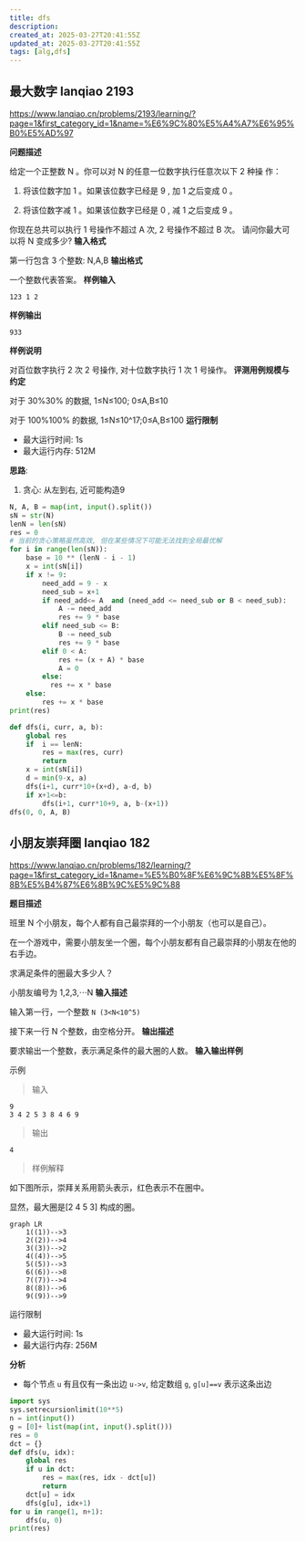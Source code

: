 ```yaml
---
title: dfs
description: 
created_at: 2025-03-27T20:41:55Z
updated_at: 2025-03-27T20:41:55Z
tags: [alg,dfs]
---
```


## 最大数字 lanqiao 2193
https://www.lanqiao.cn/problems/2193/learning/?page=1&first_category_id=1&name=%E6%9C%80%E5%A4%A7%E6%95%B0%E5%AD%97

**问题描述**

给定一个正整数 N 。你可以对 N 的任意一位数字执行任意次以下 2 种操 作：

1. 将该位数字加 1 。如果该位数字已经是 9 , 加 1 之后变成 0 。

2. 将该位数字减 1 。如果该位数字已经是 0 , 减 1 之后变成 9 。

你现在总共可以执行 1 号操作不超过 A 次, 2 号操作不超过 B 次。 请问你最大可以将 N 变成多少?
**输入格式**

第一行包含 3 个整数: N,A,B
**输出格式**

一个整数代表答案。
**样例输入**
```
123 1 2
```
**样例输出**
```
933
```
**样例说明**

对百位数字执行 2 次 2 号操作, 对十位数字执行 1 次 1 号操作。
**评测用例规模与约定**

对于 30%30% 的数据, 1≤N≤100; 0≤A,B≤10

对于 100%100% 的数据, 1≤N≤10^17;0≤A,B≤100
**运行限制**

- 最大运行时间: 1s
- 最大运行内存: 512M

**思路**: 
1. 贪心: 从左到右, 近可能构造9

```py
N, A, B = map(int, input().split())
sN = str(N)
lenN = len(sN)
res = 0
# 当前的贪心策略虽然高效, 但在某些情况下可能无法找到全局最优解
for i in range(len(sN)):
    base = 10 ** (lenN - i - 1)
    x = int(sN[i])
    if x != 9:
        need_add = 9 - x
        need_sub = x+1
        if need_add<= A  and (need_add <= need_sub or B < need_sub):
            A -= need_add
            res += 9 * base
        elif need_sub <= B:
            B -= need_sub
            res += 9 * base
        elif 0 < A:
            res += (x + A) * base
            A = 0
        else:
          res += x * base
    else:
        res += x * base
print(res)
```

```py
def dfs(i, curr, a, b):
    global res
    if  i == lenN:
        res = max(res, curr)
        return
    x = int(sN[i])
    d = min(9-x, a)
    dfs(i+1, curr*10+(x+d), a-d, b)
    if x+1<=b:
        dfs(i+1, curr*10+9, a, b-(x+1))
dfs(0, 0, A, B)
```

## 小朋友崇拜圈 lanqiao 182

https://www.lanqiao.cn/problems/182/learning/?page=1&first_category_id=1&name=%E5%B0%8F%E6%9C%8B%E5%8F%8B%E5%B4%87%E6%8B%9C%E5%9C%88

**题目描述**

班里 N 个小朋友，每个人都有自己最崇拜的一个小朋友（也可以是自己）。

在一个游戏中，需要小朋友坐一个圈，每个小朋友都有自己最崇拜的小朋友在他的右手边。

求满足条件的圈最大多少人？

小朋友编号为 1,2,3,⋯N
**输入描述**

输入第一行，一个整数 `N (3<N<10^5)`

接下来一行 N 个整数，由空格分开。
**输出描述**

要求输出一个整数，表示满足条件的最大圈的人数。
**输入输出样例**

示例

>输入
```
9
3 4 2 5 3 8 4 6 9
```

>输出

```
4
```

>样例解释

如下图所示，崇拜关系用箭头表示，红色表示不在圈中。

显然，最大圈是[2 4 5 3] 构成的圈。
```mermaid
graph LR
    1((1))-->3
    2((2))-->4
    3((3))-->2
    4((4))-->5
    5((5))-->3
    6((6))-->8
    7((7))-->4
    8((8))-->6
    9((9))-->9
```
运行限制

- 最大运行时间: 1s
- 最大运行内存: 256M

**分析**
- 每个节点 `u` 有且仅有一条出边 `u->v`, 给定数组 `g`, `g[u]==v` 表示这条出边

```py showLineNumbers
import sys
sys.setrecursionlimit(10**5)
n = int(input())
g = [0]+ list(map(int, input().split()))
res = 0 
dct = {}
def dfs(u, idx):
    global res
    if u in dct:
        res = max(res, idx - dct[u])
        return
    dct[u] = idx
    dfs(g[u], idx+1)
for u in range(1, n+1):
    dfs(u, 0)
print(res)
```
